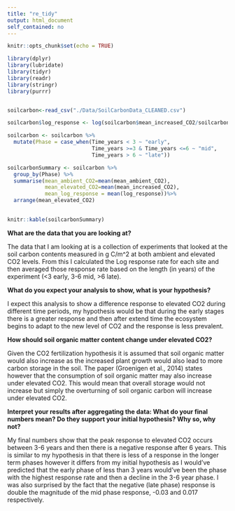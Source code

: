 ```yaml
---
title: "re_tidy"
output: html_document
self_contained: no
---
```


```r
knitr::opts_chunk$set(echo = TRUE)
```

```r
library(dplyr)
library(lubridate)
library(tidyr)
library(readr)
library(stringr)
library(purrr)


soilcarbon<-read_csv("./Data/SoilCarbonData_CLEANED.csv")

soilcarbon$log_response <- log(soilcarbon$mean_increased_CO2/soilcarbon$mean_ambient_CO2)

soilcarbon <- soilcarbon %>%
  mutate(Phase = case_when(Time_years < 3 ~ "early",
                           Time_years >=3 & Time_years <=6 ~ "mid",
                           Time_years > 6 ~ "late"))

soilcarbonSummary <- soilcarbon %>%
  group_by(Phase) %>%
  summarise(mean_ambient_CO2=mean(mean_ambient_CO2),
            mean_elevated_CO2=mean(mean_increased_CO2),
            mean_log_response = mean(log_response))%>%
  arrange(mean_elevated_CO2)
  
```

```r
knitr::kable(soilcarbonSummary)
```

**What are the data that you are looking at?**

The data that I am looking at is a collection of experiments that looked at the soil carbon contents measured in g C/m\^2 at both ambient and elevated CO2 levels. From this I calculated the Log response rate for each site and then averaged those response rate based on the length (in years) of the experiment (\<3 early, 3-6 mid, \>6 late).

**What do you expect your analysis to show, what is your hypothesis?**

I expect this analysis to show a difference response to elevated CO2 during different time periods, my hypothesis would be that during the early stages there is a greater response and then after extend time the ecosystem begins to adapt to the new level of CO2 and the response is less prevalent.

**How should soil organic matter content change under elevated CO2?**

Given the CO2 fertilization hypothesis it is assumed that soil organic matter would also increase as the increased plant growth would also lead to more carbon storage in the soil. The paper (Groenigen et al., 2014) states however that the consumption of soil organic matter may also increase under elevated CO2. This would mean that overall storage would not increase but simply the overturning of soil organic carbon will increase under elevated CO2.

**Interpret your results after aggregating the data: What do your final numbers mean? Do they support your initial hypothesis? Why so, why not?**

My final numbers show that the peak response to elevated CO2 occurs between 3-6 years and then there is a negative response after 6 years. This is similar to my hypothesis in that there is less of a response in the longer term phases however it differs from my initial hypothesis as I would've predicted that the early phase of less than 3 years would've been the phase with the highest response rate and then a decline in the 3-6 year phase. I was also surprised by the fact that the negative (late phase) response is double the magnitude of the mid phase response, -0.03 and 0.017 respectively.
